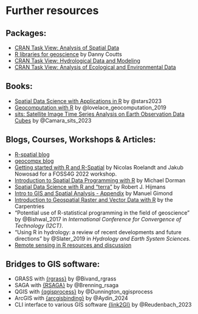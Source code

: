 # Further resources {.unnumbered}

## Packages: 
- [CRAN Task View: Analysis of Spatial Data](https://cloud.r-project.org/web/views/Spatial.html)
- [R libraries for geoscience](https://couttsgeodata.netlify.app/post/2021-02-28-r_geoscience/) by Danny Coutts
- [CRAN Task View: Hydrological Data and Modeling](https://cran.r-project.org/web/views/Hydrology.html)
- [CRAN Task View: Analysis of Ecological and Environmental Data](https://cran.r-project.org/web/views/Environmetrics.html)

## Books:

- [Spatial Data Science with Applications in R](https://r-spatial.org/book/) by @stars2023
- [Geocomputation with R](https://r.geocompx.org/) by @lovelace_geocomputation_2019
- [sits: Satellite Image Time Series Analysis on Earth Observation Data Cubes](https://e-sensing.github.io/sitsbook/) by @Camara_sits_2023

## Blogs, Courses, Workshops & Articles:

- [R-spatial blog](https://r-spatial.org/)
- [geocompx blog](https://geocompx.org/post)
- [Getting started with R and R-Spatial](https://bakaniko.github.io/foss4g2022-getting-started-rspatial/) by Nicolas Roelandt and Jakub Nowosad for a FOSS4G 2022 workshop.
- [Introduction to Spatial Data Programming with R](https://geobgu.xyz/r-2022/) by Michael Dorman
- [Spatial Data Science with R and “terra”](https://rspatial.org/index.html) by Robert J. Hijmans
- [Intro to GIS and Spatial Analysis - Appendix](https://mgimond.github.io/Spatial/index.html) by Manuel Gimond
- [Introduction to Geospatial Raster and Vector Data with R](https://preview.carpentries.org/r-raster-vector-geospatial/index.html) by the Carpentries
- "Potential use of R-statistical programming in the field of geoscience" by @Bishwal_2017 in *International Conference for Convergence of Technology (I2CT)*.
- "Using R in hydrology: a review of recent developments and future directions" by @Slater_2019 in *Hydrology and Earth System Sciences*.
- [Remote sensing in R resources and discussion](https://github.com/r-spatial/discuss/issues/56#issuecomment-1742136917)

## Bridges to GIS software:

- GRASS with [{rgrass}](https://rsbivand.github.io/rgrass/) by @Bivand_rgrass
- SAGA with [{RSAGA}](https://github.com/r-spatial/RSAGA) by @Brenning_rsaga
- QGIS with [{qgisprocess}](https://r-spatial.github.io/qgisprocess/) by @Dunnington_qgisprocess
- ArcGIS with [{arcgisbinding}](https://r.esri.com/) by @Aydin_2024
- CLI interface to various GIS software [{link2GI}](https://github.com/r-spatial/link2GI) by @Reudenbach_2023